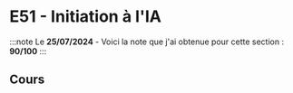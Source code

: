 # E51 - Initiation à l'IA

:::note
Le **25/07/2024** - Voici la note que j'ai obtenue pour cette section : **90/100**
:::

## Cours
